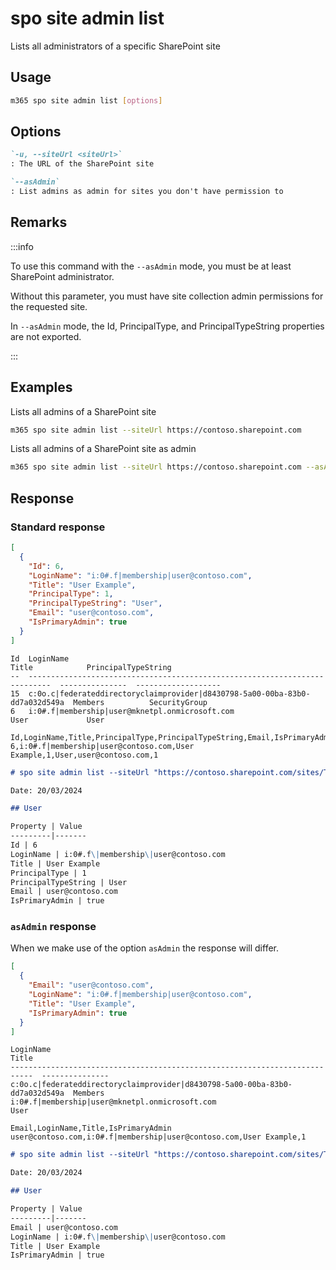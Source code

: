 
# spo site admin list

Lists all administrators of a specific SharePoint site

## Usage

```sh
m365 spo site admin list [options]
```

## Options

```md definition-list
`-u, --siteUrl <siteUrl>`
: The URL of the SharePoint site

`--asAdmin`
: List admins as admin for sites you don't have permission to
```

<Global />

## Remarks

:::info

To use this command with the `--asAdmin` mode, you must be at least SharePoint administrator.

Without this parameter, you must have site collection admin permissions for the requested site.

In `--asAdmin` mode, the Id, PrincipalType, and PrincipalTypeString properties are not exported.

:::

## Examples

Lists all admins of a SharePoint site

```sh
m365 spo site admin list --siteUrl https://contoso.sharepoint.com
```

Lists all admins of a SharePoint site as admin

```sh
m365 spo site admin list --siteUrl https://contoso.sharepoint.com --asAdmin
```

## Response

### Standard response

<Tabs>
  <TabItem value="JSON">

  ```json
  [
    {
      "Id": 6,
      "LoginName": "i:0#.f|membership|user@contoso.com",
      "Title": "User Example",
      "PrincipalType": 1,
      "PrincipalTypeString": "User",
      "Email": "user@contoso.com",
      "IsPrimaryAdmin": true
    }
  ]
  ```

  </TabItem>
  <TabItem value="Text">

  ```text
  Id  LoginName                                                                    Title            PrincipalTypeString
  --  ---------------------------------------------------------------------------  ---------------  -------------------
  15  c:0o.c|federateddirectoryclaimprovider|d8430798-5a00-00ba-83b0-dd7a032d549a  Members          SecurityGroup
  6   i:0#.f|membership|user@mknetpl.onmicrosoft.com                               User             User
  ```

  </TabItem>
  <TabItem value="CSV">

  ```csv
  Id,LoginName,Title,PrincipalType,PrincipalTypeString,Email,IsPrimaryAdmin
  6,i:0#.f|membership|user@contoso.com,User Example,1,User,user@contoso.com,1
  ```

  </TabItem>
  <TabItem value="Markdown">

  ```md
  # spo site admin list --siteUrl "https://contoso.sharepoint.com/sites/Test"

  Date: 20/03/2024

  ## User

  Property | Value
  ---------|-------
  Id | 6
  LoginName | i:0#.f\|membership\|user@contoso.com
  Title | User Example
  PrincipalType | 1
  PrincipalTypeString | User
  Email | user@contoso.com
  IsPrimaryAdmin | true
  ```

  </TabItem>
</Tabs>

### `asAdmin` response

When we make use of the option `asAdmin` the response will differ. 

<Tabs>
  <TabItem value="JSON">

  ```json
  [
    {
      "Email": "user@contoso.com",
      "LoginName": "i:0#.f|membership|user@contoso.com",
      "Title": "User Example",
      "IsPrimaryAdmin": true
    }
  ]
  ```

  </TabItem>
  <TabItem value="Text">

  ```text
  LoginName                                                                    Title          
  ---------------------------------------------------------------------------  ---------------
  c:0o.c|federateddirectoryclaimprovider|d8430798-5a00-00ba-83b0-dd7a032d549a  Members        
  i:0#.f|membership|user@mknetpl.onmicrosoft.com                               User           
  ```

  </TabItem>
  <TabItem value="CSV">

  ```csv
  Email,LoginName,Title,IsPrimaryAdmin
  user@contoso.com,i:0#.f|membership|user@contoso.com,User Example,1
  ```

  </TabItem>
  <TabItem value="Markdown">

  ```md
  # spo site admin list --siteUrl "https://contoso.sharepoint.com/sites/Test" --asAdmin

  Date: 20/03/2024

  ## User

  Property | Value
  ---------|-------
  Email | user@contoso.com
  LoginName | i:0#.f\|membership\|user@contoso.com
  Title | User Example
  IsPrimaryAdmin | true
  ```

  </TabItem>
</Tabs>
